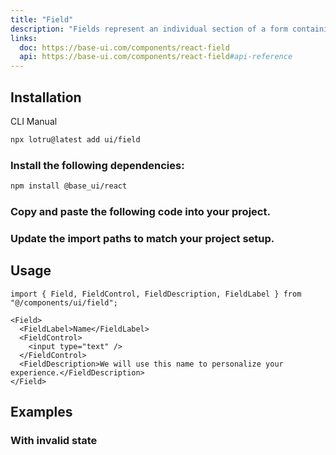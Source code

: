 ```yaml
---
title: "Field"
description: "Fields represent an individual section of a form containing an associated control and label, as well as any description or validation messages."
links:
  doc: https://base-ui.com/components/react-field
  api: https://base-ui.com/components/react-field#api-reference
---
```


<ComponentPreview id="examples/field-01" />

## Installation

<Tabs defaultValue="cli">

<TabsList>
  <TabsTrigger value="cli">CLI</TabsTrigger>
  <TabsTrigger value="manual">Manual</TabsTrigger>
  <TabsIndicator />
</TabsList>

<TabsContent value="cli">

```bash
npx lotru@latest add ui/field
```

</TabsContent>

<TabsContent value="manual">

<Steps>

### Install the following dependencies:

```bash
npm install @base_ui/react
```

### Copy and paste the following code into your project.

<ComponentSource id="ui/field" />

### Update the import paths to match your project setup.

</Steps>

</TabsContent>

</Tabs>

## Usage

```tsx
import { Field, FieldControl, FieldDescription, FieldLabel } from "@/components/ui/field";
```

```tsx
<Field>
  <FieldLabel>Name</FieldLabel>
  <FieldControl>
    <input type="text" />
  </FieldControl>
  <FieldDescription>We will use this name to personalize your experience.</FieldDescription>
</Field>
```

## Examples

### With invalid state

<ComponentPreview id="examples/field-02" />

